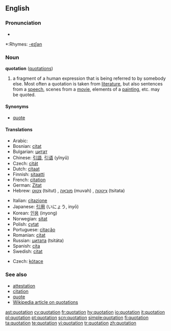 ==English==
{{wikipedia}}
===Pronunciation===
*{{audio|en-us-quotation.ogg|Audio (US)}}

*:Rhymes: [[Rhymes:English:-eɪʃǝn|-eɪʃǝn]]

===Noun===
'''quotation''' ([[quotations]])

# a fragment of a human expression that is being referred to by somebody else.  Most often a quotation is taken from [[literature]], but also sentences from a [[speech]], scenes from a [[movie]], elements of a [[painting]], etc. may be quoted.

====Synonyms====
*[[quote]]

====Translations====
{{trans-top|fragment of a human expression}}
*Arabic: {{ARchar|[[اقتباس]]}} {{IPAchar|(iqtibās)}} {{m}}
*Bosnian: [[citat]] {{m}}
*Bulgarian: [[цитат]] {{m}}
*Chinese: [[引語]], [[引语]] (yǐnyǔ)
*Czech: [[citát]] {{m}}
*Dutch: [[citaat]] {{n}}
*Finnish: [[sitaatti]] {{n}}
*French: [[citation]] {{f}}
*German: [[Zitat]] {{n}}
*Hebrew: [[צטוט|צִטּוּט]] (tsitut) {{f}}, [[מובאה|מוּבָאָה]] (muvah) {{f}}, [[ציטטה|צִיטָטָה]] (tsitata) {{f}}
{{trans-mid}}
*Italian: [[citazione]] {{f}}
*Japanese: [[引用]] (いにょう, inyō)
*Korean: [[인용]] (inyong)
*Norwegian: [[sitat]] {{n}}
*Polish: [[cytat]] {{m}}
*Portuguese: [[citação]] {{f}}
*Romanian: [[citat]] {{n}}
*Russian: [[цитата]] (tsitáta) {{f}}
*Spanish: [[cita]] {{f}}
*Swedish: [[citat]] {{n}}
{{trans-bottom}}

{{trans-top|naming the price of a financial security}}
*Czech: [[kótace]] {{f}}
{{trans-mid}}
{{trans-bottom}}

===See also===
*[[attestation]]
*[[citation]]
*[[quote]]
*[[w:Quotation|Wikipedia article on quotations]]

[[ast:quotation]]
[[cy:quotation]]
[[fr:quotation]]
[[hy:quotation]]
[[io:quotation]]
[[it:quotation]]
[[pl:quotation]]
[[pt:quotation]]
[[scn:quotation]]
[[simple:quotation]]
[[fi:quotation]]
[[ta:quotation]]
[[te:quotation]]
[[vi:quotation]]
[[tr:quotation]]
[[zh:quotation]]